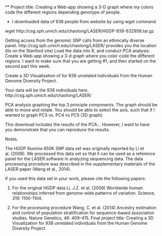 ** Project title: Creating a Web-app showing a 3-D graph where my colors code the different regions depending genotype of people. 

* I downloaded data of 938 people from website by using wget command

wget http://csg.sph.umich.edu/chaolong/LASER/HGDP-938-632958.tar.gz


Getting access from the genomic SNP calls from an ethnically diverse panel. http://csg.sph.umich.edu/chaolong/LASER/ provides you the location (its on the Stanford site)
Load the data into R, and conduct PCA analysis.
Create a Web-app showing a 3-d graph where you color code the different regions.
I want to make sure that you are getting #1, and then started on the second part this week.

Create a 3D Visualization of for 938 unrelated individuals from the Human Genome Diversity Project.

Your data will be the 938 individuals here. http://csg.sph.umich.edu/chaolong/LASER/

PCA analysis graphing the top 3 principle components. The graph should be able to move and rotate. You should be able to select the axis, such that if I wanted to graph PC3 vs. PC4 vs PC5 (3D graph).

This download includes the results of the PCA… However, I want to have you demonstrate that you can reproduce the results.

Notes.

The HGDP Illumina 650K SNP data set was originally reported by Li et al. (2008). We processed this data set so that it can be used as a reference panel for the LASER software in analyzing sequencing data. The data processing procedure was described in the supplementary materials of the LASER paper (Wang et al., 2014).

If you used this data set in your work, please cite the following papers:

(1) For the original HGDP data Li, J.Z. et al. (2008) Worldwide human relationships inferred from genome-wide patterns of variation. Science, 319: 1100-1104.

(2) For the processing procedure Wang, C. et al. (2014) Ancestry estimation and control of population stratification for sequence-based association studies. Nature Genetics, 46: 409-415.
Final project title: Creating a 3D Visualization for 938 unrelated individuals from the Human Genome Diversity Project.
